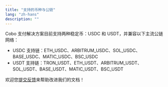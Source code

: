 ```yaml
---
title: "支持的币种与公链"
lang: "zh-hans"
description: ""
---
```


Cobo 支付解决方案目前支持两种稳定币：USDC 和 USDT，并兼容以下主流公链网络：

* USDC 支持链：ETH\_USDC、ARBITRUM\_USDC、SOL\_USDC、BASE\_USDC、MATIC\_USDC、BSC\_USDC  
* USDT 支持链：TRON\_USDT、ETH\_USDT、ARBITRUM\_USDT、SOL\_USDT、BASE\_USDT、MATIC\_USDT、BSC\_USDT

<Tip>欢迎您[提交反馈](https://forms.zohopublic.com/cobo/form/DocumentFeedbackForm/formperma/QvLOhxJv1_JMsJ-1dleZ8Itb_7rzN-LtgvsDdxosoVI)来帮助改进我们的文档！</Tip>